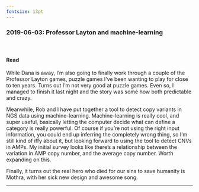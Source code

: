 ---
fontsize: 13pt
---


### 2019-06-03: Professor Layton and machine-learning {.tabset}

####  <span>&#8203;</span>

#### Read {.tabset}

While Dana is away, I'm also going to finally work through a couple of the Professor Layton games, puzzle games I've been wanting to play for close to ten years. Turns out I'm not very good at puzzle games. Even so, I managed to finish it last night and the story was some how both predictable and crazy.

Meanwhile, Rob and I have put together a tool to detect copy variants in NGS data using machine-learning. Machine-learning is really cool, and super useful, basically letting the computer decide what can define a category is really powerful. Of course if you're not using the right input information, you could end up inferring the completely wrong thing, so I'm still kind of iffy about it, but looking forward to using the tool to detect CNVs in AMPs. My initial survey looks like there's a relationship between the variation in AMP copy number, and the average copy number. Worth expanding on this.

Finally, it turns out the real hero who died for our sins to save humanity is Mothra, with her sick new design and awesome song.


-----

